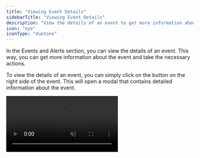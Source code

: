 ```yaml
---
title: "Viewing Event Details"
sidebarTitle: "Viewing Event Details"
description: "View the details of an event to get more information about it"
icon: "eye"
iconType: "duotone"
---
```


In the Events and Alerts section, you can view the details of an event. This way, you can get more information about the event and take the necessary actions.

To view the details of an event, you can simply click on the button on the right side of the event. This will open a modal that contains detailed information about the event.

<Frame caption="Greip event details">
  <video
    autoPlay
    muted
    loop
    playsInline
    className="w-full aspect-video"
    src="/images/events/view-details.mp4"
  ></video>
</Frame>
